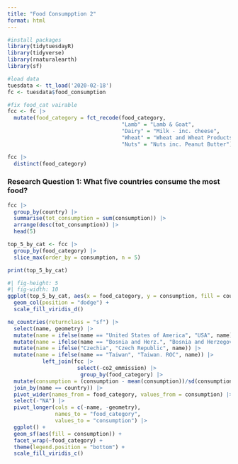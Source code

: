 ```yaml
---
title: "Food Consumpption 2"
format: html
---
```


```r
#install packages
library(tidytuesdayR)
library(tidyverse)
library(rnaturalearth)
library(sf)
```

```r
#load data
tuesdata <- tt_load('2020-02-18')
fc <- tuesdata$food_consumption
```

```r
#fix food_cat vairable
fcc <- fc |>
  mutate(food_category = fct_recode(food_category,
                                    "Lamb" = "Lamb & Goat",
                                    "Dairy" = "Milk - inc. cheese",
                                    "Wheat" = "Wheat and Wheat Products",
                                    "Nuts" = "Nuts inc. Peanut Butter"))
```

```r
fcc |>
  distinct(food_category)
```

### Research Question 1: What five countries consume the most food?

```r
fcc |>
  group_by(country) |>
  summarise(tot_consumption = sum(consumption)) |>
  arrange(desc(tot_consumption)) |>
  head(5)
```

```r
top_5_by_cat <- fcc |>
  group_by(food_category) |>
  slice_max(order_by = consumption, n = 5)

print(top_5_by_cat)
```

```r
#| fig-height: 5
#| fig-width: 10
ggplot(top_5_by_cat, aes(x = food_category, y = consumption, fill = country)) +
  geom_col(position = "dodge") +
  scale_fill_viridis_d()
```

```r
ne_countries(returnclass = "sf") |>
  select(name, geometry) |>
  mutate(name = ifelse(name == "United States of America", "USA", name)) |>
  mutate(name = ifelse(name == "Bosnia and Herz.", "Bosnia and Herzegovina", name)) |>
  mutate(name = ifelse("Czechia", "Czech Republic", name)) |>
  mutate(name = ifelse(name == "Taiwan", "Taiwan. ROC", name)) |>
           left_join(fcc |>
                      select(-co2_emmission) |>
                       group_by(food_category) |>
  mutate(consumption = (consumption - mean(consumption))/sd(consumption)),
  join_by(name == country)) |>
  pivot_wider(names_from = food_category, values_from = consumption) |>
  select(-"NA") |>
  pivot_longer(cols = c(-name, -geometry), 
               names_to = "food_category",
               values_to = "consumption") |>
  ggplot() +
  geom_sf(aes(fill = consumption)) +
  facet_wrap(~food_category) +
  theme(legend.position = "bottom") +
  scale_fill_viridis_c()
```
  
